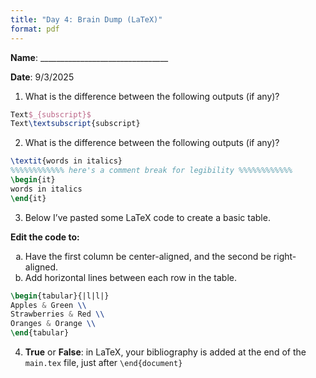 ```yaml
---
title: "Day 4: Brain Dump (LaTeX)"
format: pdf
---
```


**Name**: \_\_\_\_\_\_\_\_\_\_\_\_\_\_\_\_\_\_\_\_\_\_\_\_\_\_\_\_\_\_\_\_

**Date**: 9/3/2025

1.  What is the difference between the following outputs (if any)?

``` latex
Text$_{subscript}$  
Text\textsubscript{subscript}  
```

2.  What is the difference between the following outputs (if any)?

``` latex
\textit{words in italics}
%%%%%%%%%%%% here's a comment break for legibility %%%%%%%%%%%%
\begin{it}
words in italics
\end{it}
```

3.  Below I've pasted some LaTeX code to create a basic table.

<strong> Edit the code to: </strong>

(a) Have the first column be center-aligned, and the second be right-aligned.
(b) Add horizontal lines between each row in the table.

``` latex
\begin{tabular}{|l|l|}
Apples & Green \\
Strawberries & Red \\
Oranges & Orange \\
\end{tabular}
```

4.  **True** or **False**: in LaTeX, your bibliography is added at the end of the `main.tex` file, just after `\end{document}`

<!-- Rewrite this question, it confused the students -->

